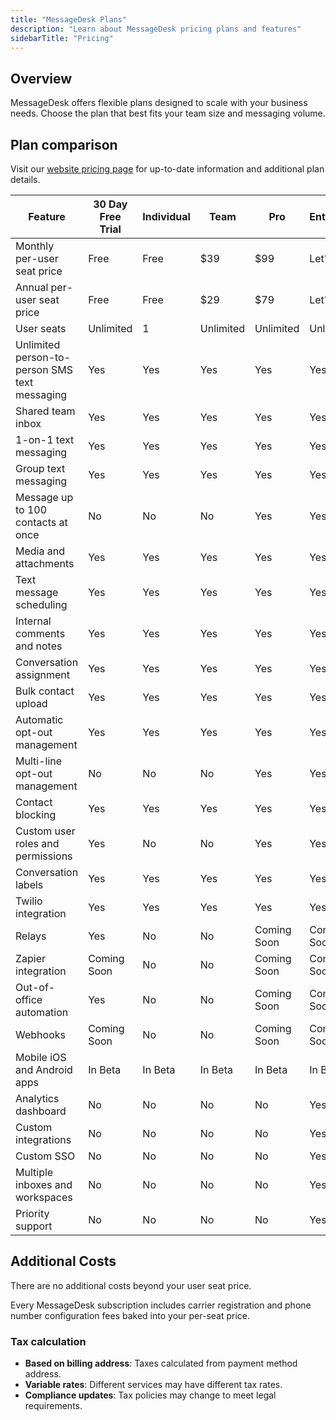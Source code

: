```yaml
---
title: "MessageDesk Plans"
description: "Learn about MessageDesk pricing plans and features"
sidebarTitle: "Pricing"
---
```


## Overview

MessageDesk offers flexible plans designed to scale with your business needs. Choose the plan that best fits your team size and messaging volume.

## Plan comparison

Visit our [website pricing page](https://www.messagedesk.com/pricing) for up-to-date information and additional plan details.

| Feature                                       | 30 Day Free Trial | Individual | Team      | Pro         | Enterprise  |
| --------------------------------------------- | ----------------- | ---------- | --------- | ----------- | ----------- |
| Monthly per-user seat price                   | Free              | Free       | \$39      | \$99        | Let's Chat  |
| Annual per-user seat price                    | Free              | Free       | \$29      | \$79        | Let's Chat  |
| User seats                                    | Unlimited         | 1          | Unlimited | Unlimited   | Unlimited   |
| Unlimited person-to-person SMS text messaging | Yes               | Yes        | Yes       | Yes         | Yes         |
| Shared team inbox                             | Yes               | Yes        | Yes       | Yes         | Yes         |
| 1-on-1 text messaging                         | Yes               | Yes        | Yes       | Yes         | Yes         |
| Group text messaging                          | Yes               | Yes        | Yes       | Yes         | Yes         |
| Message up to 100 contacts at once            | No                | No         | No        | Yes         | Yes         |
| Media and attachments                         | Yes               | Yes        | Yes       | Yes         | Yes         |
| Text message scheduling                       | Yes               | Yes        | Yes       | Yes         | Yes         |
| Internal comments and notes                   | Yes               | Yes        | Yes       | Yes         | Yes         |
| Conversation assignment                       | Yes               | Yes        | Yes       | Yes         | Yes         |
| Bulk contact upload                           | Yes               | Yes        | Yes       | Yes         | Yes         |
| Automatic opt-out management                  | Yes               | Yes        | Yes       | Yes         | Yes         |
| Multi-line opt-out management                 | No                | No         | No        | Yes         | Yes         |
| Contact blocking                              | Yes               | Yes        | Yes       | Yes         | Yes         |
| Custom user roles and permissions             | Yes               | No         | No        | Yes         | Yes         |
| Conversation labels                           | Yes               | Yes        | Yes       | Yes         | Yes         |
| Twilio integration                            | Yes               | Yes        | Yes       | Yes         | Yes         |
| Relays                                        | Yes               | No         | No        | Coming Soon | Coming Soon |
| Zapier integration                            | Coming Soon       | No         | No        | Coming Soon | Coming Soon |
| Out-of-office automation                      | Yes               | No         | No        | Coming Soon | Coming Soon |
| Webhooks                                      | Coming Soon       | No         | No        | Coming Soon | Coming Soon |
| Mobile iOS and Android apps                   | In Beta           | In Beta    | In Beta   | In Beta     | In Beta     |
| Analytics dashboard                           | No                | No         | No        | No          | Yes         |
| Custom integrations                           | No                | No         | No        | No          | Yes         |
| Custom SSO                                    | No                | No         | No        | No          | Yes         |
| Multiple inboxes and workspaces               | No                | No         | No        | No          | Yes         |
| Priority support                              | No                | No         | No        | No          | Yes         |

## Additional Costs

There are no additional costs beyond your user seat price.

Every MessageDesk subscription includes carrier registration and phone number configuration fees baked into your per-seat price.

### Tax calculation

- **Based on billing address**: Taxes calculated from payment method address.
- **Variable rates**: Different services may have different tax rates.
- **Compliance updates**: Tax policies may change to meet legal requirements.